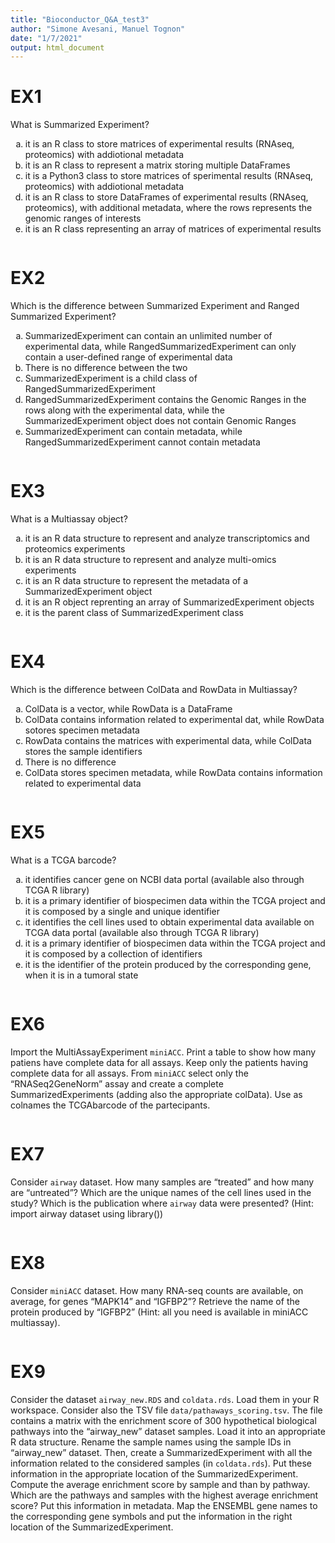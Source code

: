 ```yaml
---
title: "Bioconductor_Q&A_test3"
author: "Simone Avesani, Manuel Tognon"
date: "1/7/2021"
output: html_document
---
```



# EX1

What is Summarized Experiment?

a) it is an R class to store matrices of experimental results (RNAseq, proteomics) with addiotional metadata 
b) it is an R class to represent a matrix storing multiple DataFrames
c) it is a Python3 class to store matrices of sperimental results (RNAseq, proteomics) with addiotional metadata
d) it is an R class to store DataFrames of experimental results (RNAseq, proteomics), with additional metadata, where 
the rows represents the genomic ranges of interests
e) it is an R class representing an array of matrices of experimental results
```r
```


# EX2

Which is the difference between Summarized Experiment and Ranged Summarized Experiment?

a) SummarizedExperiment can contain an unlimited number of experimental data, while RangedSummarizedExperiment can only
contain a user-defined range of experimental data
b) There is no difference between the two
c) SummarizedExperiment is a child class of RangedSummarizedExperiment
d) RangedSummarizedExperiment contains the Genomic Ranges in the rows along with the experimental data, while the 
SummarizedExperiment object does not contain Genomic Ranges 
e) SummarizedExperiment can contain metadata, while RangedSummarizedExperiment cannot contain metadata
```r
```


# EX3 

What is a Multiassay object?

a) it is an R data structure to represent and analyze transcriptomics and proteomics experiments
b) it is an R data structure to represent and analyze multi-omics experiments 
c) it is an R data structure to represent the metadata of a SummarizedExperiment object
d) it is an R object reprenting an array of SummarizedExperiment objects
e) it is the parent class of SummarizedExperiment class
```r
```


# EX4

Which is the difference between ColData and RowData in Multiassay?

a) ColData is a vector, while RowData is a DataFrame
b) ColData contains information related to experimental dat, while RowData sotores specimen metadata
c) RowData contains the matrices with experimental data, while ColData stores the sample identifiers
d) There is no difference
e) ColData stores specimen metadata, while RowData contains information related to experimental data
```r
```


# EX5

What is a TCGA barcode?

a) it identifies cancer gene on NCBI data portal (available also through TCGA R library)
b) it is a primary identifier of biospecimen data within the TCGA project and it is composed by a single and unique 
identifier
c) it identifies the cell lines used to obtain experimental data available on TCGA data portal (available also through 
TCGA R library)
d) it is a primary identifier of biospecimen data within the TCGA project and it is composed by a collection of 
identifiers 
e) it is the identifier of the protein produced by the corresponding gene, when it is in a tumoral state
```r
```


# EX6

Import the MultiAssayExperiment ```miniACC```. Print a table to show how many patiens have complete data for all assays. 
Keep only the patients having complete data for all assays. From ```miniACC``` select only the "RNASeq2GeneNorm" assay 
and create a complete SummarizedExperiments (adding also the appropriate colData). Use as colnames the TCGAbarcode of 
the partecipants.
```r
```


# EX7

Consider ```airway``` dataset. How many samples are "treated" and how many are "untreated"? Which are the unique names 
of  the cell lines used in the study? Which is the publication where ```airway``` data were presented? (Hint: import airway dataset using library())
```r
```


# EX8

Consider ```miniACC``` dataset. How many RNA-seq counts are available, on average, for genes "MAPK14" and "IGFBP2"?
Retrieve the name of the protein produced by "IGFBP2" (Hint: all you need is available in miniACC multiassay).
```r
```


# EX9

Consider the dataset ```airway_new.RDS``` and ```coldata.rds```. Load them in your R workspace. 
Consider also the TSV file ```data/pathaways_scoring.tsv```. The file contains a matrix with the enrichment score of 300 
hypothetical biological pathways into the "airway_new" dataset samples. Load it into an appropriate R data structure. 
Rename the sample names using the sample IDs in "airway_new" dataset. Then, create a SummarizedExperiment with all the 
information related to the considered samples (in ```coldata.rds```). Put these information in the appropriate location 
of the SummarizedExperiment. Compute the average enrichment score by sample and than by pathway. Which are the pathways 
and samples with the highest average enrichment score? Put this information in metadata.
Map the ENSEMBL gene names to the corresponding gene symbols and put the information in the right location of the 
SummarizedExperiment. 
```r
```

